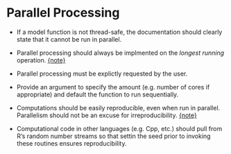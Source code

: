 # Parallel Processing

<div id="par-long-back"></div> 

 * If a model function is not thread-safe, the documentation should clearly state that it cannot be run in parallel. 

 * Parallel processing should always be implmented on the _longest running_ operation. [{note}](#par-long) 

 * Parallel processing must be explictly requested by the user. 

 * Provide an argument to specify the amount (e.g. number of cores if appropriate) and default the function to run sequentially. 

<div id="par-seed-back"></div> 

 * Computations should be easily reproducible, even when run in parallel. Parallelism should not be an excuse for irreproducibility.  [{note}](#par-seed)
 
 * Computational code in other languages (e.g. Cpp, etc.) should pull from R's random number streams so that settin the seed prior to invoking these routines ensures reproducibility. 



